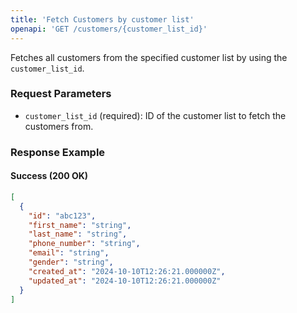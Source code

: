 ```yaml
---
title: 'Fetch Customers by customer list'
openapi: 'GET /customers/{customer_list_id}'
---
```


Fetches all customers from the specified customer list by using the `customer_list_id`.

### Request Parameters

- `customer_list_id` (required): ID of the customer list to fetch the customers from.

### Response Example

#### Success (200 OK)

```json
[
  {
    "id": "abc123",
    "first_name": "string",
    "last_name": "string",
    "phone_number": "string",
    "email": "string",
    "gender": "string",
    "created_at": "2024-10-10T12:26:21.000000Z",
    "updated_at": "2024-10-10T12:26:21.000000Z"
  }
]
